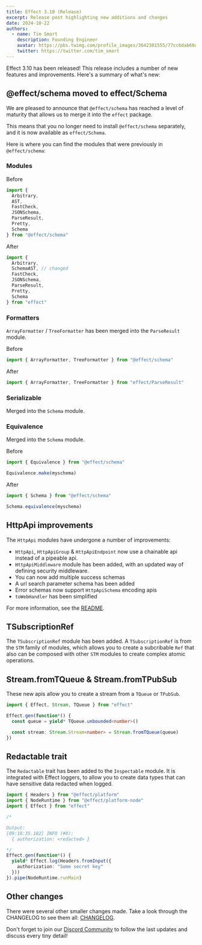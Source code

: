 ```yaml
---
title: Effect 3.10 (Release)
excerpt: Release post highlighting new additions and changes
date: 2024-10-22
authors:
  - name: Tim Smart
    description: Founding Engineer
    avatar: https://pbs.twimg.com/profile_images/3642301555/77cc6dab66dc94fdd77e503fd6d1c1cf_400x400.jpeg
    twitter: https://twitter.com/tim_smart
---
```


Effect 3.10 has been released! This release includes a number of new features
and improvements. Here's a summary of what's new:

## @effect/schema moved to effect/Schema

We are pleased to announce that `@effect/schema` has reached a level of maturity that allows us to merge it into the `effect` package.

This means that you no longer need to install `@effect/schema` separately, and it is now available as `effect/Schema`.

Here is where you can find the modules that were previously in `@effect/schema`:

### Modules

Before

```ts
import {
  Arbitrary,
  AST,
  FastCheck,
  JSONSchema,
  ParseResult,
  Pretty,
  Schema
} from "@effect/schema"
```

After

```ts
import {
  Arbitrary,
  SchemaAST, // changed
  FastCheck,
  JSONSchema,
  ParseResult,
  Pretty,
  Schema
} from "effect"
```

### Formatters

`ArrayFormatter` / `TreeFormatter` has been merged into the `ParseResult` module.

Before

```ts
import { ArrayFormatter, TreeFormatter } from "@effect/schema"
```

After

```ts
import { ArrayFormatter, TreeFormatter } from "effect/ParseResult"
```

### Serializable

Merged into the `Schema` module.

### Equivalence

Merged into the `Schema` module.

Before

```ts
import { Equivalence } from "@effect/schema"

Equivalence.make(myschema)
```

After

```ts
import { Schema } from "@effect/schema"

Schema.equivalence(myschema)
```

## HttpApi improvements

The `HttpApi` modules have undergone a number of improvements:

- `HttpApi`, `HttpApiGroup` & `HttpApiEndpoint` now use a chainable api instead
  of a pipeable api.
- `HttpApiMiddleware` module has been added, with an updated way of defining
  security middleware.
- You can now add multiple success schemas
- A url search parameter schema has been added
- Error schemas now support `HttpApiSchema` encoding apis
- `toWebHandler` has been simplified

For more information, see the [README](https://github.com/Effect-TS/effect/blob/main/packages/platform/README.md#http-api).

## TSubscriptionRef

The `TSubscriptionRef` module has been added. A `TSubscriptionRef` is from the `STM` family of modules,
which allows you to create a subcribable `Ref` that also can be composed with other `STM` modules to
create complex atomic operations.

## Stream.fromTQueue & Stream.fromTPubSub

These new apis allow you to create a stream from a `TQueue` or `TPubSub`.

```ts
import { Effect, Stream, TQueue } from "effect"

Effect.gen(function*() {
  const queue = yield* TQueue.unbounded<number>()

  const stream: Stream.Stream<number> = Stream.fromTQueue(queue)
})
```

## Redactable trait

The `Redactable` trait has been added to the `Inspectable` module. It is integrated with Effect loggers,
to allow you to create data types that can have sensitive data redacted when logged.

```ts
import { Headers } from "@effect/platform"
import { NodeRuntime } from "@effect/platform-node"
import { Effect } from "effect"

/*

Output:
[09:18:35.182] INFO (#0):
  { authorization: <redacted> }

*/
Effect.gen(function*() {
  yield* Effect.log(Headers.fromInput({
    authorization: "Some secret key"
  }))
}).pipe(NodeRuntime.runMain)
```

## Other changes

There were several other smaller changes made. Take a look through the CHANGELOG to see them all: [CHANGELOG](https://github.com/Effect-TS/effect/blob/main/packages/effect/CHANGELOG.md).

Don't forget to join our [Discord Community](https://discord.gg/effect-ts) to follow the last updates and discuss every tiny detail!
